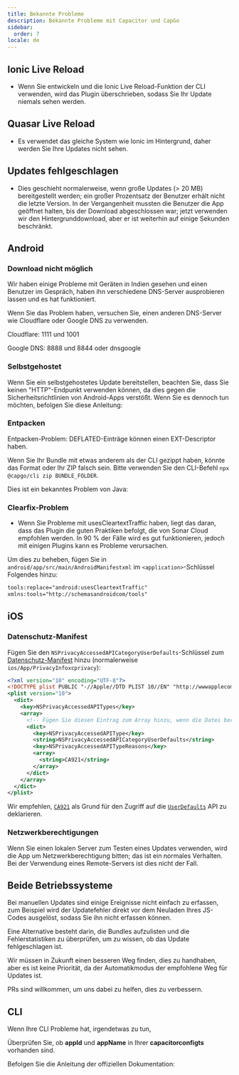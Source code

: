 ```yaml
---
title: Bekannte Probleme
description: Bekannte Probleme mit Capacitor und CapGo
sidebar:
  order: 7
locale: de
---
```



## Ionic Live Reload

* Wenn Sie entwickeln und die Ionic Live Reload-Funktion der CLI verwenden, wird das Plugin überschrieben, sodass Sie Ihr Update niemals sehen werden.

## Quasar Live Reload

* Es verwendet das gleiche System wie Ionic im Hintergrund, daher werden Sie Ihre Updates nicht sehen.

## Updates fehlgeschlagen

* Dies geschieht normalerweise, wenn große Updates (> 20 MB) bereitgestellt werden; ein großer Prozentsatz der Benutzer erhält nicht die letzte Version. In der Vergangenheit mussten die Benutzer die App geöffnet halten, bis der Download abgeschlossen war; jetzt verwenden wir den Hintergrunddownload, aber er ist weiterhin auf einige Sekunden beschränkt.

## Android

### Download nicht möglich

Wir haben einige Probleme mit Geräten in Indien gesehen und einen Benutzer im Gespräch, haben ihn verschiedene DNS-Server ausprobieren lassen und es hat funktioniert.

Wenn Sie das Problem haben, versuchen Sie, einen anderen DNS-Server wie Cloudflare oder Google DNS zu verwenden.

Cloudflare: 1111 und 1001

Google DNS: 8888 und 8844 oder dnsgoogle

<LinkCard
	title="Wie richtet man einen bevorzugten DNS-Server auf Android ein?"
	href="https://wwwandroidpolicecom/use-preferred-dns-server-android-tutorial/"
/>

### Selbstgehostet
Wenn Sie ein selbstgehostetes Update bereitstellen, beachten Sie, dass Sie keinen "HTTP"-Endpunkt verwenden können, da dies gegen die Sicherheitsrichtlinien von Android-Apps verstößt. Wenn Sie es dennoch tun möchten, befolgen Sie diese Anleitung:

<LinkCard
	title="Wie erlaubt man alle Netzwerkverbindungstypen HTTP und HTTPS in Android (9) Pie?"
	href="https://stackoverflowcom/a/51902630/5511370"
/>

### Entpacken

Entpacken-Problem: DEFLATED-Einträge können einen EXT-Descriptor haben.

Wenn Sie Ihr Bundle mit etwas anderem als der CLI gezippt haben, könnte das Format oder Ihr ZIP falsch sein. Bitte verwenden Sie den CLI-Befehl `npx @capgo/cli zip BUNDLE_FOLDER`.

Dies ist ein bekanntes Problem von Java:

<LinkCard
	title="Entpacken-Problem: DEFLATED-Einträge können einen EXT-Descriptor haben"
	href="https://bugsopenjdkorg/browse/JDK-8143613"
/>

### Clearfix-Problem

* Wenn Sie Probleme mit usesCleartextTraffic haben, liegt das daran, dass das Plugin die guten Praktiken befolgt, die von Sonar Cloud empfohlen werden. In 90 % der Fälle wird es gut funktionieren, jedoch mit einigen Plugins kann es Probleme verursachen.

Um dies zu beheben, fügen Sie in `android/app/src/main/AndroidManifestxml` im `<application>`-Schlüssel Folgendes hinzu:

```xml
tools:replace="android:usesCleartextTraffic"
xmlns:tools="http://schemasandroidcom/tools"
```

## iOS

### Datenschutz-Manifest

Fügen Sie den `NSPrivacyAccessedAPICategoryUserDefaults`-Schlüssel zum [Datenschutz-Manifest](https://capacitorjscom/docs/ios/privacy-manifest) hinzu (normalerweise `ios/App/PrivacyInfoxcprivacy`):

```xml
<?xml version="10" encoding="UTF-8"?>
<!DOCTYPE plist PUBLIC "-//Apple//DTD PLIST 10//EN" "http://wwwapplecom/DTDs/PropertyList-10dtd">
<plist version="10">
  <dict>
    <key>NSPrivacyAccessedAPITypes</key>
    <array>
      <!-- Fügen Sie diesen Eintrag zum Array hinzu, wenn die Datei bereits existiert -->
      <dict>
        <key>NSPrivacyAccessedAPIType</key>
        <string>NSPrivacyAccessedAPICategoryUserDefaults</string>
        <key>NSPrivacyAccessedAPITypeReasons</key>
        <array>
          <string>CA921</string>
        </array>
      </dict>
    </array>
  </dict>
</plist>
```

Wir empfehlen, [`CA921`](https://developerapplecom/documentation/bundleresources/privacy_manifest_files/describing_use_of_required_reason_api#4278401) als Grund für den Zugriff auf die [`UserDefaults`](https://developerapplecom/documentation/foundation/userdefaults) API zu deklarieren.

### Netzwerkberechtigungen

Wenn Sie einen lokalen Server zum Testen eines Updates verwenden, wird die App um Netzwerkberechtigung bitten; das ist ein normales Verhalten. Bei der Verwendung eines Remote-Servers ist dies nicht der Fall.

## Beide Betriebssysteme

Bei manuellen Updates sind einige Ereignisse nicht einfach zu erfassen, zum Beispiel wird der Updatefehler direkt vor dem Neuladen Ihres JS-Codes ausgelöst, sodass Sie ihn nicht erfassen können.

Eine Alternative besteht darin, die Bundles aufzulisten und die Fehlerstatistiken zu überprüfen, um zu wissen, ob das Update fehlgeschlagen ist.

Wir müssen in Zukunft einen besseren Weg finden, dies zu handhaben, aber es ist keine Priorität, da der Automatikmodus der empfohlene Weg für Updates ist.

PRs sind willkommen, um uns dabei zu helfen, dies zu verbessern.

## CLI

Wenn Ihre CLI Probleme hat, irgendetwas zu tun,

Überprüfen Sie, ob **appId** und **appName** in Ihrer **capacitorconfigts** vorhanden sind.

Befolgen Sie die Anleitung der offiziellen Dokumentation:

<LinkCard
	title="Capacitor-Konfiguration"
	href="https://capacitorjscom/docs/config"
/>